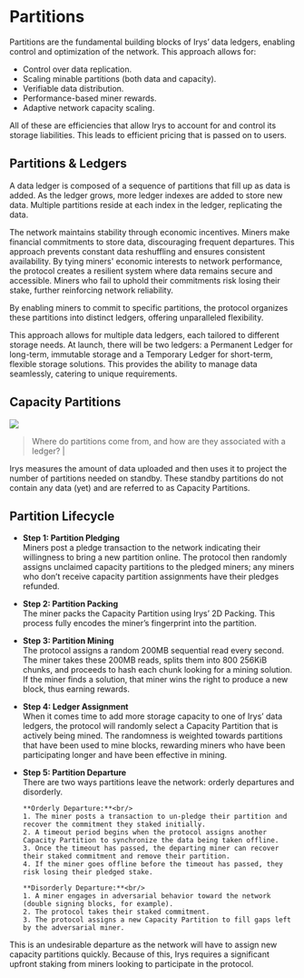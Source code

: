 # Partitions

Partitions are the fundamental building blocks of Irys’ data ledgers, enabling control and optimization of the network. This approach allows for:

- Control over data replication.
- Scaling minable partitions (both data and capacity).
- Verifiable data distribution.
- Performance-based miner rewards.
- Adaptive network capacity scaling.

All of these are efficiencies that allow Irys to account for and control its storage liabilities. This leads to efficient pricing that is passed on to users.

## Partitions & Ledgers

A data ledger is composed of a sequence of partitions that fill up as data is added.
As the ledger grows, more ledger indexes are added to store new data.
Multiple partitions reside at each index in the ledger, replicating the data.

The network maintains stability through economic incentives. Miners make financial commitments to store data, discouraging frequent departures. This approach prevents constant data reshuffling and ensures consistent availability. By tying miners' economic interests to network performance, the protocol creates a resilient system where data remains secure and accessible. Miners who fail to uphold their commitments risk losing their stake, further reinforcing network reliability.

By enabling miners to commit to specific partitions, the protocol organizes these partitions into distinct ledgers, offering unparalleled flexibility.

This approach allows for multiple data ledgers, each tailored to different storage needs. At launch, there will be two ledgers: a Permanent Ledger for long-term, immutable storage and a Temporary Ledger for short-term, flexible storage solutions. This provides the ability to manage data seamlessly, catering to unique requirements.

## Capacity Partitions

<img className="rounded-2xl my-5" src="/diagrams/capacity-partitions.jpg" />

> Where do partitions come from, and how are they associated with a ledger? |

Irys measures the amount of data uploaded and then uses it to project the number of partitions needed on standby. These standby partitions do not contain any data (yet) and are referred to as Capacity Partitions.

## Partition Lifecycle

- **Step 1: Partition Pledging**<br/>
  Miners post a pledge transaction to the network indicating their willingness to bring a new partition online. The protocol then randomly assigns unclaimed capacity partitions to the pledged miners; any miners who don’t receive capacity partition assignments have their pledges refunded.

- **Step 2: Partition Packing**<br/>
  The miner packs the Capacity Partition using Irys’ 2D Packing. This process fully encodes the miner’s fingerprint into the partition.

- **Step 3: Partition Mining**<br/>
  The protocol assigns a random 200MB sequential read every second. The miner takes these 200MB reads, splits them into 800 256KiB chunks, and proceeds to hash each chunk looking for a mining solution. If the miner finds a solution, that miner wins the right to produce a new block, thus earning rewards.

- **Step 4: Ledger Assignment**<br/>
  When it comes time to add more storage capacity to one of Irys’ data ledgers, the protocol will randomly select a Capacity Partition that is actively being mined. The randomness is weighted towards partitions that have been used to mine blocks, rewarding miners who have been participating longer and have been effective in mining.

- **Step 5: Partition Departure**<br/>
  There are two ways partitions leave the network: orderly departures and disorderly.

      **Orderly Departure:**<br/>
      1. The miner posts a transaction to un-pledge their partition and recover the commitment they staked initially.
      2. A timeout period begins when the protocol assigns another Capacity Partition to synchronize the data being taken offline.
      3. Once the timeout has passed, the departing miner can recover their staked commitment and remove their partition.
      4. If the miner goes offline before the timeout has passed, they risk losing their pledged stake.

      **Disorderly Departure:**<br/>
      1. A miner engages in adversarial behavior toward the network (double signing blocks, for example).
      2. The protocol takes their staked commitment.
      3. The protocol assigns a new Capacity Partition to fill gaps left by the adversarial miner.

This is an undesirable departure as the network will have to assign new capacity partitions quickly. Because of this, Irys requires a significant upfront staking from miners looking to participate in the protocol.
